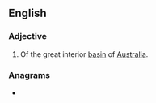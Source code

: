 ==English==

===Adjective===
{{en-adj|-}}

# Of the great interior [[basin]] of [[Australia]].

===Anagrams===
* {{anagrams|en|intercanal}}